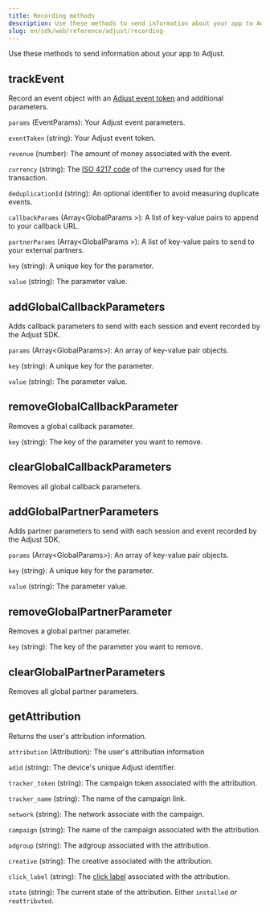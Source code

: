 ```yaml
---
title: Recording methods
description: Use these methods to send information about your app to Adjust.
slug: en/sdk/web/reference/adjust/recording
---
```


Use these methods to send information about your app to Adjust.

<Function>

## trackEvent

Record an event object with an [Adjust event token](https://help.adjust.com/en/article/add-events#add-event) and additional parameters.

<slot slot="signature">


<TrackEventSig />

</slot>

<slot slot="snippet">


<TrackEvent />

</slot>

<slot slot="parameters">

`params` (EventParams): Your Adjust event parameters.

<Accordion title="EventParams">

`eventToken` (string): Your Adjust event token.

`revenue` (number): The amount of money associated with the event.

`currency` (string): The [ISO 4217 code](https://www.iban.com/currency-codes) of the currency used for the transaction.

`deduplicationId` (string): An optional identifier to avoid measuring duplicate events.

`callbackParams` (Array\<GlobalParams \>): A list of key-value pairs to append to your callback URL.

`partnerParams` (Array\<GlobalParams \>): A list of key-value pairs to send to your external partners.

</Accordion>

<Accordion title="GlobalParams">

`key` (string): A unique key for the parameter.

`value` (string): The parameter value.

</Accordion>

</slot>

</Function>

<Function>

## addGlobalCallbackParameters

Adds callback parameters to send with each session and event recorded by the Adjust SDK.

<slot slot="signature">


<AddGlobalCallbackParametersSig />

</slot>

<slot slot="snippet">


<AddGlobalCallbackParameters />

</slot>

<slot slot="parameters">

`params` (Array\<GlobalParams\>): An array of key-value pair objects.

<Accordion title="GlobalParams">

`key` (string): A unique key for the parameter.

`value` (string): The parameter value.

</Accordion>

</slot>

</Function>

<Function>

## removeGlobalCallbackParameter

Removes a global callback parameter.

<slot slot="signature">


<RemoveGlobalCallbackParameterSig />

</slot>

<slot slot="snippet">


<RemoveGlobalCallbackParameter />

</slot>

<slot slot="parameters">

`key` (string): The key of the parameter you want to remove.

</slot>

</Function>

<Function>

## clearGlobalCallbackParameters

Removes all global callback parameters.

<slot slot="signature">


<ClearGlobalCallbackParametersSig />

</slot>

<slot slot="snippet">


<ClearGlobalCallbackParameters />

</slot>

</Function>

<Function>

## addGlobalPartnerParameters

Adds partner parameters to send with each session and event recorded by the Adjust SDK.

<slot slot="signature">


<AddGlobalPartnerParametersSig />

</slot>

<slot slot="snippet">


<AddGlobalPartnerParameters />

</slot>

<slot slot="parameters">

`params` (Array\<GlobalParams\>): An array of key-value pair objects.

<Accordion title="GlobalParams">

`key` (string): A unique key for the parameter.

`value` (string): The parameter value.

</Accordion>

</slot>

</Function>

<Function>

## removeGlobalPartnerParameter

Removes a global partner parameter.

<slot slot="signature">


<RemoveGlobalPartnerParameterSig />

</slot>

<slot slot="snippet">


<RemoveGlobalPartnerParameter />

</slot>

<slot slot="parameters">

`key` (string): The key of the parameter you want to remove.

</slot>

</Function>

<Function>

## clearGlobalPartnerParameters

Removes all global partner parameters.

<slot slot="signature">


<ClearGlobalPartnerParametersSig />

</slot>

<slot slot="snippet">


<ClearGlobalPartnerParameters />

</slot>

</Function>

<Function>

## getAttribution

Returns the user's attribution information.

<slot slot="signature">


<GetAttributionSig />

</slot>

<slot slot="snippet">


<GetAttribution />

</slot>

<slot slot="returns">

`attribution` (Attribution): The user's attribution information

<Accordion title="Attribution">

`adid` (string): The device's unique Adjust identifier.

`tracker_token` (string): The campaign token associated with the attribution.

`tracker_name` (string): The name of the campaign link.

`network` (string): The network associate with the campaign.

`campaign` (string): The name of the campaign associated with the attribution.

`adgroup` (string): The adgroup associated with the attribution.

`creative` (string): The creative associated with the attribution.

`click_label` (string): The [click label](https://help.adjust.com/en/article/user-rewards) associated with the attribution.

`state` (string): The current state of the attribution. Either `installed` or `reattributed`.

</Accordion>

</slot>

</Function>

